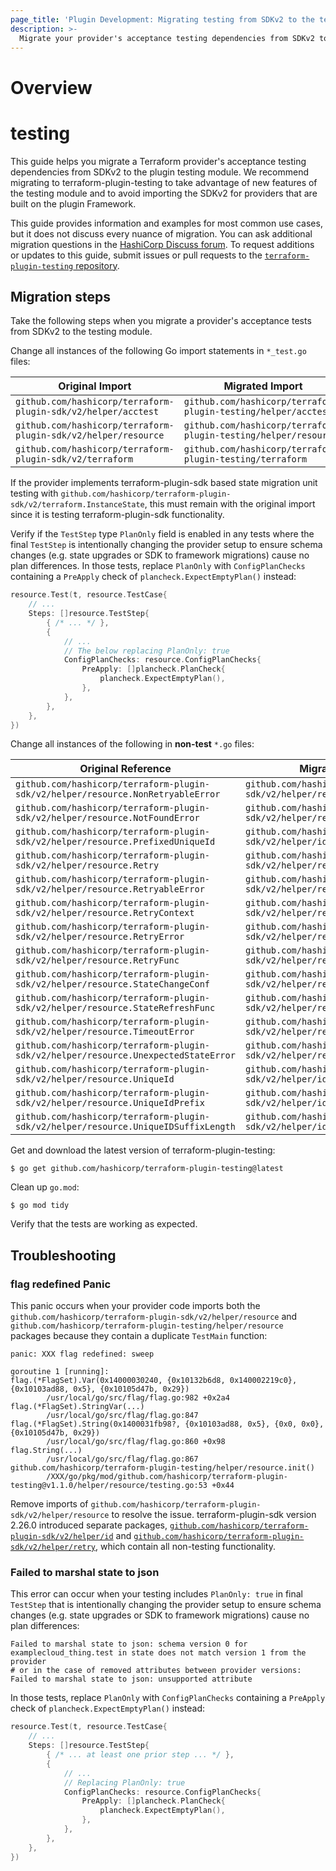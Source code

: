 ```yaml
---
page_title: 'Plugin Development: Migrating testing from SDKv2 to the testing module'
description: >-
  Migrate your provider's acceptance testing dependencies from SDKv2 to the testing module.
---
```


# Overview
# testing
This guide helps you migrate a Terraform provider's acceptance testing dependencies from SDKv2 to the plugin testing module. We recommend migrating to terraform-plugin-testing to take advantage of new features of the testing module and to avoid importing the SDKv2 for providers that are built on the plugin Framework.

This guide provides information and examples for most common use cases, but it does not discuss every nuance of migration. You can ask additional migration questions in the [HashiCorp Discuss forum](https://discuss.hashicorp.com/c/terraform-providers/tf-plugin-sdk/43). To request additions or updates to this guide, submit issues or pull requests to the [`terraform-plugin-testing` repository](https://github.com/hashicorp/terraform-plugin-testing).

## Migration steps

Take the following steps when you migrate a provider's acceptance tests from SDKv2 to the testing module.

Change all instances of the following Go import statements in `*_test.go` files:

| Original Import | Migrated Import |
|---|---|
| `github.com/hashicorp/terraform-plugin-sdk/v2/helper/acctest` | `github.com/hashicorp/terraform-plugin-testing/helper/acctest` |
| `github.com/hashicorp/terraform-plugin-sdk/v2/helper/resource` | `github.com/hashicorp/terraform-plugin-testing/helper/resource` |
| `github.com/hashicorp/terraform-plugin-sdk/v2/terraform` | `github.com/hashicorp/terraform-plugin-testing/terraform` |

If the provider implements terraform-plugin-sdk based state migration unit testing with `github.com/hashicorp/terraform-plugin-sdk/v2/terraform.InstanceState`, this must remain with the original import since it is testing terraform-plugin-sdk functionality.

Verify if the `TestStep` type `PlanOnly` field is enabled in any tests where the final `TestStep` is intentionally changing the provider setup to ensure schema changes (e.g. state upgrades or SDK to framework migrations) cause no plan differences. In those tests, replace `PlanOnly` with `ConfigPlanChecks` containing a `PreApply` check of `plancheck.ExpectEmptyPlan()` instead:

```go
resource.Test(t, resource.TestCase{
    // ...
    Steps: []resource.TestStep{
        { /* ... */ },
        {
            // ...
            // The below replacing PlanOnly: true
            ConfigPlanChecks: resource.ConfigPlanChecks{
                PreApply: []plancheck.PlanCheck{
                    plancheck.ExpectEmptyPlan(),
                },
            },
        },
    },
})
```

Change all instances of the following in **non-test** `*.go` files:

| Original Reference | Migrated Reference |
|---|---|
| `github.com/hashicorp/terraform-plugin-sdk/v2/helper/resource.NonRetryableError` | `github.com/hashicorp/terraform-plugin-sdk/v2/helper/retry.NonRetryableError` |
| `github.com/hashicorp/terraform-plugin-sdk/v2/helper/resource.NotFoundError` | `github.com/hashicorp/terraform-plugin-sdk/v2/helper/retry.NotFoundError` |
| `github.com/hashicorp/terraform-plugin-sdk/v2/helper/resource.PrefixedUniqueId` | `github.com/hashicorp/terraform-plugin-sdk/v2/helper/id.PrefixedUniqueId` |
| `github.com/hashicorp/terraform-plugin-sdk/v2/helper/resource.Retry` | `github.com/hashicorp/terraform-plugin-sdk/v2/helper/retry.Retry` |
| `github.com/hashicorp/terraform-plugin-sdk/v2/helper/resource.RetryableError` | `github.com/hashicorp/terraform-plugin-sdk/v2/helper/retry.RetryableError` |
| `github.com/hashicorp/terraform-plugin-sdk/v2/helper/resource.RetryContext` | `github.com/hashicorp/terraform-plugin-sdk/v2/helper/retry.RetryContext` |
| `github.com/hashicorp/terraform-plugin-sdk/v2/helper/resource.RetryError` | `github.com/hashicorp/terraform-plugin-sdk/v2/helper/retry.RetryError` |
| `github.com/hashicorp/terraform-plugin-sdk/v2/helper/resource.RetryFunc` | `github.com/hashicorp/terraform-plugin-sdk/v2/helper/retry.RetryFunc` |
| `github.com/hashicorp/terraform-plugin-sdk/v2/helper/resource.StateChangeConf` | `github.com/hashicorp/terraform-plugin-sdk/v2/helper/retry.StateChangeConf` |
| `github.com/hashicorp/terraform-plugin-sdk/v2/helper/resource.StateRefreshFunc` | `github.com/hashicorp/terraform-plugin-sdk/v2/helper/retry.StateRefreshFunc` |
| `github.com/hashicorp/terraform-plugin-sdk/v2/helper/resource.TimeoutError` | `github.com/hashicorp/terraform-plugin-sdk/v2/helper/retry.TimeoutError` |
| `github.com/hashicorp/terraform-plugin-sdk/v2/helper/resource.UnexpectedStateError` | `github.com/hashicorp/terraform-plugin-sdk/v2/helper/retry.UnexpectedStateError` |
| `github.com/hashicorp/terraform-plugin-sdk/v2/helper/resource.UniqueId` | `github.com/hashicorp/terraform-plugin-sdk/v2/helper/id.UniqueId` |
| `github.com/hashicorp/terraform-plugin-sdk/v2/helper/resource.UniqueIdPrefix` | `github.com/hashicorp/terraform-plugin-sdk/v2/helper/id.UniqueIdPrefix` |
| `github.com/hashicorp/terraform-plugin-sdk/v2/helper/resource.UniqueIDSuffixLength` | `github.com/hashicorp/terraform-plugin-sdk/v2/helper/id.UniqueIDSuffixLength` |

Get and download the latest version of terraform-plugin-testing:

```shell
$ go get github.com/hashicorp/terraform-plugin-testing@latest
```

Clean up `go.mod`:

```shell
$ go mod tidy
```

Verify that the tests are working as expected.

## Troubleshooting

### flag redefined Panic

This panic occurs when your provider code imports both the `github.com/hashicorp/terraform-plugin-sdk/v2/helper/resource` and `github.com/hashicorp/terraform-plugin-testing/helper/resource` packages because they contain a duplicate `TestMain` function:

```text
panic: XXX flag redefined: sweep

goroutine 1 [running]:
flag.(*FlagSet).Var(0x14000030240, {0x10132b6d8, 0x140002219c0}, {0x10103ad88, 0x5}, {0x10105d47b, 0x29})
        /usr/local/go/src/flag/flag.go:982 +0x2a4
flag.(*FlagSet).StringVar(...)
        /usr/local/go/src/flag/flag.go:847
flag.(*FlagSet).String(0x1400031fb98?, {0x10103ad88, 0x5}, {0x0, 0x0}, {0x10105d47b, 0x29})
        /usr/local/go/src/flag/flag.go:860 +0x98
flag.String(...)
        /usr/local/go/src/flag/flag.go:867
github.com/hashicorp/terraform-plugin-testing/helper/resource.init()
        /XXX/go/pkg/mod/github.com/hashicorp/terraform-plugin-testing@v1.1.0/helper/resource/testing.go:53 +0x44
```

Remove imports of `github.com/hashicorp/terraform-plugin-sdk/v2/helper/resource` to resolve the issue. terraform-plugin-sdk version 2.26.0 introduced separate packages, [`github.com/hashicorp/terraform-plugin-sdk/v2/helper/id`](https://pkg.go.dev/github.com/hashicorp/terraform-plugin-sdk/v2/helper/id) and [`github.com/hashicorp/terraform-plugin-sdk/v2/helper/retry`](https://pkg.go.dev/github.com/hashicorp/terraform-plugin-sdk/v2/helper/retry), which contain all non-testing functionality.

### Failed to marshal state to json

This error can occur when your testing includes `PlanOnly: true` in final `TestStep` that is intentionally changing the provider setup to ensure schema changes (e.g. state upgrades or SDK to framework migrations) cause no plan differences:

```text
Failed to marshal state to json: schema version 0 for examplecloud_thing.test in state does not match version 1 from the provider
# or in the case of removed attributes between provider versions:
Failed to marshal state to json: unsupported attribute
```

In those tests, replace `PlanOnly` with `ConfigPlanChecks` containing a `PreApply` check of `plancheck.ExpectEmptyPlan()` instead:

```go
resource.Test(t, resource.TestCase{
    // ...
    Steps: []resource.TestStep{
        { /* ... at least one prior step ... */ },
        {
            // ...
            // Replacing PlanOnly: true
            ConfigPlanChecks: resource.ConfigPlanChecks{
                PreApply: []plancheck.PlanCheck{
                    plancheck.ExpectEmptyPlan(),
                },
            },
        },
    },
})
```
